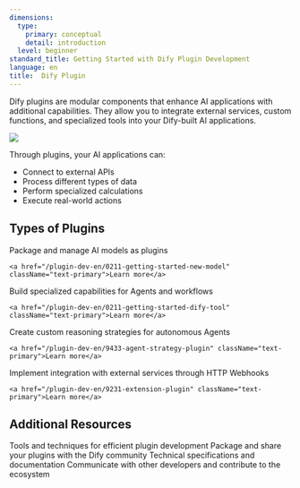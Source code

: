 ```yaml
---
dimensions:
  type:
    primary: conceptual
    detail: introduction
  level: beginner
standard_title: Getting Started with Dify Plugin Development
language: en
title:  Dify Plugin
---
```


Dify plugins are modular components that enhance AI applications with additional capabilities. They allow you to integrate external services, custom functions, and specialized tools into your Dify-built AI applications.

<Frame caption="Marketplace">
  <img src="/images/marketplace.png" />
</Frame>

Through plugins, your AI applications can:
- Connect to external APIs
- Process different types of data
- Perform specialized calculations
- Execute real-world actions

## Types of Plugins

<AccordionGroup cols={3}>
  <Accordion
    title="Models"
    icon="microchip"
    href="/plugin-dev-en/0211-getting-started-new-model"
  >
    Package and manage AI models as plugins

    <a href="/plugin-dev-en/0211-getting-started-new-model" className="text-primary">Learn more</a>
  </Accordion>
  <Accordion
    title="Tools"
    icon="toolbox"
    href="/plugin-dev-en/0211-getting-started-dify-tool"
  >
    Build specialized capabilities for Agents and workflows

    <a href="/plugin-dev-en/0211-getting-started-dify-tool" className="text-primary">Learn more</a>
  </Accordion>
  <Accordion
    title="Agent Strategies"
    icon="brain"
    href="/plugin-dev-en/9433-agent-strategy-plugin"
  >
    Create custom reasoning strategies for autonomous Agents

    <a href="/plugin-dev-en/9433-agent-strategy-plugin" className="text-primary">Learn more</a>
  </Accordion>
  <Accordion
    title="Extensions"
    icon="puzzle-piece"
    href="/plugin-dev-en/9231-extension-plugin"
  >
    Implement integration with external services through HTTP Webhooks
    
    <a href="/plugin-dev-en/9231-extension-plugin" className="text-primary">Learn more</a>
  </Accordion>
</AccordionGroup>

## Additional Resources

<CardGroup cols={2}>
  <Card
    title="Development & Debugging"
    icon="code"
    href="/plugin-dev-en/0411-remote-debug-a-plugin"
  >
    Tools and techniques for efficient plugin development
  </Card>
  <Card
    title="Publishing & Marketplace"
    icon="shop"
    href="/plugin-dev-en/0321-release-overview"
  >
    Package and share your plugins with the Dify community
  </Card>
  <Card
    title="API & SDK Reference"
    icon="book-open"
    href="/plugin-dev-en/0411-general-specifications"
  >
    Technical specifications and documentation
  </Card>
  <Card
    title="Community & Contributions"
    icon="users"
    href="/plugin-dev-en/0312-contributor-covenant-code-of-conduct"
  >
    Communicate with other developers and contribute to the ecosystem
  </Card>
</CardGroup>
